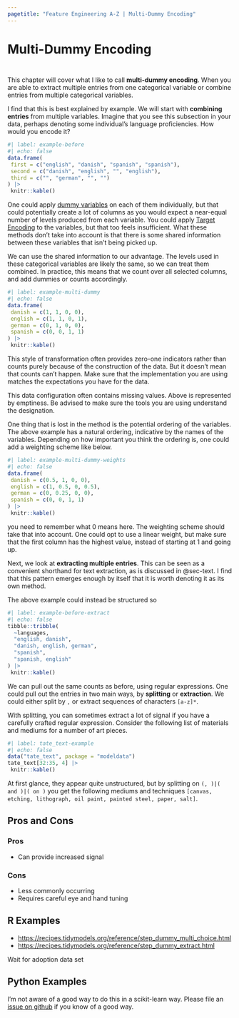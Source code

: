```yaml
---
pagetitle: "Feature Engineering A-Z | Multi-Dummy Encoding"
---
```


# Multi-Dummy Encoding {#sec-categorical-multi-dummy}

::: {style="visibility: hidden; height: 0px;"}
## Multi-Dummy Encoding
:::

This chapter will cover what I like to call **multi-dummy encoding**.
When you are able to extract multiple entries from one categorical variable or combine entries from multiple categorical variables.

I find that this is best explained by example.
We will start with **combining entries** from multiple variables.
Imagine that you see this subsection in your data, perhaps denoting some individual's language proficiencies.
How would you encode it?

```r
#| label: example-before
#| echo: false
data.frame(
 first = c("english", "danish", "spanish", "spanish"),
 second = c("danish", "english", "", "english"),
 third = c("", "german", "", "")
) |>
 knitr::kable()
```

One could apply [dummy variables](@sec-categorical-dummy) on each of them individually, but that could potentially create a lot of columns as you would expect a near-equal number of levels produced from each variable.
You could apply [Target Encoding](@sec-categorical-target) to the variables, but that too feels insufficient.
What these methods don't take into account is that there is some shared information between these variables that isn't being picked up.

We can use the shared information to our advantage.
The levels used in these categorical variables are likely the same, so we can treat them combined.
In practice, this means that we count over all selected columns, and add dummies or counts accordingly.

```r
#| label: example-multi-dummy
#| echo: false
data.frame(
 danish = c(1, 1, 0, 0),
 english = c(1, 1, 0, 1),
 german = c(0, 1, 0, 0),
 spanish = c(0, 0, 1, 1)
) |>
 knitr::kable()
```

This style of transformation often provides zero-one indicators rather than counts purely because of the construction of the data.
But it doesn't mean that counts can't happen.
Make sure that the implementation you are using matches the expectations you have for the data.

::: callout-note
This data configuration often contains missing values.
Above is represented by emptiness.
Be advised to make sure the tools you are using understand the designation.
:::

One thing that is lost in the method is the potential ordering of the variables.
The above example has a natural ordering, indicative by the names of the variables.
Depending on how important you think the ordering is, one could add a weighting scheme like below.

```r
#| label: example-multi-dummy-weights
#| echo: false
data.frame(
 danish = c(0.5, 1, 0, 0),
 english = c(1, 0.5, 0, 0.5),
 german = c(0, 0.25, 0, 0),
 spanish = c(0, 0, 1, 1)
) |>
 knitr::kable()
```

::: callout-tip
you need to remember what 0 means here.
The weighting scheme should take that into account.
One could opt to use a linear weight, but make sure that the first column has the highest value, instead of starting at 1 and going up.
:::

Next, we look at **extracting multiple entries**.
This can be seen as a convenient shorthand for text extraction, as is discussed in @sec-text.
I find that this pattern emerges enough by itself that it is worth denoting it as its own method.

The above example could instead be structured so

```r
#| label: example-before-extract
#| echo: false
tibble::tribble(
  ~languages,
  "english, danish",
  "danish, english, german",
  "spanish",
  "spanish, english"
) |>
 knitr::kable()
```

We can pull out the same counts as before, using regular expressions.
One could pull out the entries in two main ways, by **splitting** or **extraction**.
We could either split by `,` or extract sequences of characters `[a-z]*`.

With splitting, you can sometimes extract a lot of signal if you have a carefully crafted regular expression.
Consider the following list of materials and mediums for a number of art pieces.

```r
#| label: tate_text-example
#| echo: false
data("tate_text", package = "modeldata")
tate_text[32:35, 4] |>
 knitr::kable()
```

At first glance, they appear quite unstructured, but by splitting on `(, )|( and )|( on )` you get the following mediums and techniques `[canvas, etching, lithograph, oil paint, painted steel, paper, salt]`.

## Pros and Cons

### Pros

-   Can provide increased signal

### Cons

-   Less commonly occurring
-   Requires careful eye and hand tuning

## R Examples

- <https://recipes.tidymodels.org/reference/step_dummy_multi_choice.html>
- <https://recipes.tidymodels.org/reference/step_dummy_extract.html>

Wait for adoption data set

## Python Examples

I'm not aware of a good way to do this in a scikit-learn way.
Please file an [issue on github](https://github.com/EmilHvitfeldt/feature-engineering-az/issues/new?assignees=&labels=&projects=&template=general-issue.md&title) if you know of a good way.
